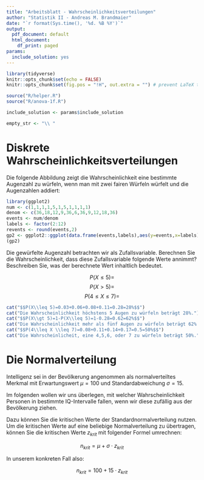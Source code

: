 ```yaml
---
title: "Arbeitsblatt - Wahrscheinlichkeitsverteilungen"
author: "Statistik II - Andreas M. Brandmaier"
date: "`r format(Sys.time(), '%d. %B %Y')`"
output:
  pdf_document: default
  html_document:
    df_print: paged
params:
  include_solution: yes
---
```



```r
library(tidyverse)
knitr::opts_chunk$set(echo = FALSE)
knitr::opts_chunk$set(fig.pos = "!H", out.extra = "") # prevent LaTeX tables from floating

source("R/helper.R")
source("R/anova-1f.R")

include_solution <- params$include_solution

empty_str <- "\\ "

```


# Diskrete Wahrscheinlichkeitsverteilungen

Die folgende Abbildung zeigt die Wahrscheinlichkeit eine bestimmte Augenzahl zu würfeln,
wenn man mit zwei fairen Würfeln würfelt und die Augenzahlen addiert:

```r
library(ggplot2)
num <- c(1,1,1,1,5,1,5,1,1,1,1)
denom <- c(36,18,12,9,36,6,36,9,12,18,36)
events <- num/denom
labels <- factor(2:12)
revents <- round(events,2)
gp2 <- ggplot2::ggplot(data.frame(events,labels),aes(y=events,x=labels))+geom_bar(stat="identity")+xlab("Augenzahl")+ylab("Wahrscheinlichkeit")  +geom_text(aes(label=revents), nudge_y=+.01)
(gp2)
```
Die gewürfelte Augenzahl betrachten wir als Zufallsvariable. Berechnen Sie die Wahrscheinlichkeit, dass diese Zufallsvariable folgende Werte annimmt? Beschreiben Sie, was der berechnete Wert inhaltlich bedeutet.

$$P(X\leq 5)=$$
$$P(X\gt 5)=$$
$$P(4\leq X \leq 7)=$$

```r

cat("$$P(X\\leq 5)=0.03+0.06+0.08+0.11=0.28=28%$$")
cat("Die Wahrscheinlichkeit höchstens 5 Augen zu würfeln beträgt 28%.")
cat("$$P(X\\gt 5)=1-P(X\\leq 5)=1-0.28=0.62=62%$$")
cat("Die Wahrscheinlichkeit mehr als fünf Augen zu würfeln beträgt 62%.")
cat("$$P(4\\leq X \\leq 7)=0.08+0.11+0.14+0.17=0.5=50%$$")
cat("Die Wahrscheinlicheit, eine 4,5,6, oder 7 zu würfeln beträgt 50%.")
```

# Die Normalverteilung

Intelligenz sei in der Bevölkerung angenommen als normalverteiltes Merkmal mit
Erwartungswert $\mu=100$ und Standardabweichung $\sigma=15$.

Im folgenden wollen wir uns überlegen, mit welcher Wahrscheinlichkeit Personen in 
bestimmte IQ-Intervalle fallen, wenn wir diese zufällig aus der Bevölkerung ziehen.

Dazu können Sie die kritischen Werte der Standardnormalverteilung nutzen. Um die
kritischen Werte auf eine beliebige Normalverteilung zu übertragen, können Sie
die kritischen Werte $z_{krit}$ mit folgender Formel umrechnen:

$$ n_{krit} = \mu + \sigma \cdot z_{krit} $$

In unserem konkreten Fall also:

$$ n_{krit} = 100 + 15 \cdot z_{krit} $$

